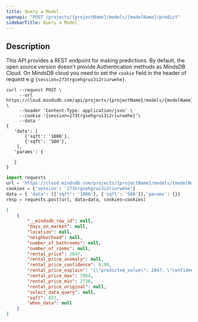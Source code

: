 ```yaml
---
title: Query a Model
openapi: "POST /projects/{projectName}/models/{modelName}/predict"
sidebarTitle: Query a Model
---
```



## Description

This API provides a REST endpoint for making predictions. 
<Note>
By default, the open source version doesn't provide Authentication methods as MindsDB Cloud. 
On MindsDB cloud you need to set the `cookie` field in the header of request e.g  `{session=273trgsehgrui3i2riurwehe}`. 
</Note>

<RequestExample>

```shell Shell
curl --request POST \
     --url https://cloud.mindsdb.com/api/projects/{projectName}/models/{modelName}/predict \
     --header 'Content-Type: application/json' \
     --cookie '{session=273trgsehgrui3i2riurwehe}'\
     --data '
{
   'data': [
       {'sqft': '1000'},
       {'sqft': '500'},
    ],
   'params': {

   }
}
```


```python Python
import requests
url = 'https://cloud.mindsdb.com/projects/{projectName}/models/{modelName}/predict'
cookies = {'session': '273trgsehgrui3i2riurwehe'}
data = { 'data': [{'sqft': '1000'}, {'sqft': '500'}],'params': {}}
resp = requests.post(url, data=data, cookies=cookies)
```

</RequestExample>

<ResponseExample>

```json Response
[
    {
        "__mindsdb_row_id": null,
        "days_on_market": null,
        "location": null,
        "neighborhood": null,
        "number_of_bathrooms": null,
        "number_of_rooms": null,
        "rental_price": 2847,
        "rental_price_anomaly": null,
        "rental_price_confidence": 0.99,
        "rental_price_explain": "{\"predicted_value\": 2847, \"confidence\": 0.99, \"anomaly\": null, \"truth\": null, \"confidence_lower_bound\": 2730, \"confidence_upper_bound\": 2964}",
        "rental_price_max": 2964,
        "rental_price_min": 2730,
        "rental_price_original": null,
        "select_data_query": null,
        "sqft": 823,
        "when_data": null
    }
]
```

</ResponseExample>
